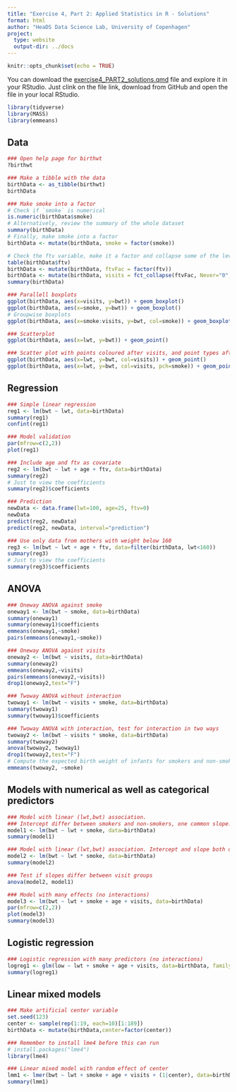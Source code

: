 ```yaml
---
title: "Exercise 4, Part 2: Applied Statistics in R - Solutions"
format: html
author: "HeaDS Data Science Lab, University of Copenhagen"
project:
  type: website
  output-dir: ../docs
---
```


```r
knitr::opts_chunk$set(echo = TRUE)
```

You can download the [exercise4_PART2_solutions.qmd](https://github.com/Center-for-Health-Data-Science/FromExceltoR/blob/2024_Oct/Teachers/Solutions/exercise4_PART2_solutions.qmd) file and explore it in your RStudio. Just clink on the file link, download from GitHub and open the file in your local RStudio.

```r
library(tidyverse)
library(MASS)
library(emmeans)
```

## Data

```r
### Open help page for birthwt
?birthwt

### Make a tibble with the data
birthData <- as_tibble(birthwt)
birthData

### Make smoke into a factor
# Check if `smoke` is numerical
is.numeric(birthData$smoke)
# Alternatively, review the summary of the whole dataset
summary(birthData)
# Finally, make smoke into a factor
birthData <- mutate(birthData, smoke = factor(smoke))

# Check the ftv variable, make it a factor and collapse some of the levels
table(birthData$ftv)
birthData <- mutate(birthData, ftvFac = factor(ftv))
birthData <- mutate(birthData, visits = fct_collapse(ftvFac, Never="0", Once="1", other_level="MoreThanOnce"))
summary(birthData)

### Parallell boxplots
ggplot(birthData, aes(x=visits, y=bwt)) + geom_boxplot() 
ggplot(birthData, aes(x=smoke, y=bwt)) + geom_boxplot() 
# Groupwise boxplots
ggplot(birthData, aes(x=smoke:visits, y=bwt, col=smoke)) + geom_boxplot() 

### Scatterplot
ggplot(birthData, aes(x=lwt, y=bwt)) + geom_point() 

### Scatter plot with points coloured after visits, and point types after smoke status
ggplot(birthData, aes(x=lwt, y=bwt, col=visits)) + geom_point() 
ggplot(birthData, aes(x=lwt, y=bwt, col=visits, pch=smoke)) + geom_point() 
```

## Regression

```r
### Simple linear regression
reg1 <- lm(bwt ~ lwt, data=birthData) 
summary(reg1)
confint(reg1)

### Model validation
par(mfrow=c(2,2))
plot(reg1)

### Include age and ftv as covariate
reg2 <- lm(bwt ~ lwt + age + ftv, data=birthData)
summary(reg2)
# Just to view the coefficients
summary(reg2)$coefficients

### Prediction
newData <- data.frame(lwt=100, age=25, ftv=0)
newData
predict(reg2, newData)
predict(reg2, newData, interval="prediction")

### Use only data from mothers with weight below 160
reg3 <- lm(bwt ~ lwt + age + ftv, data=filter(birthData, lwt<160))
summary(reg3)
# Just to view the coefficients
summary(reg3)$coefficients
```

## ANOVA

```r
### Oneway ANOVA against smoke
oneway1 <- lm(bwt ~ smoke, data=birthData)
summary(oneway1)
summary(oneway1)$coefficients
emmeans(oneway1,~smoke)
pairs(emmeans(oneway1,~smoke))

### Oneway ANOVA against visits
oneway2 <- lm(bwt ~ visits, data=birthData)
summary(oneway2)
emmeans(oneway2,~visits)
pairs(emmeans(oneway2,~visits))
drop1(oneway2,test="F")

### Twoway ANOVA without interaction
twoway1 <- lm(bwt ~ visits + smoke, data=birthData)
summary(twoway1)
summary(twoway1)$coefficients    

### Twoway ANOVA with interaction, test for interaction in two ways
twoway2 <- lm(bwt ~ visits * smoke, data=birthData)
summary(twoway2)
anova(twoway2, twoway1)
drop1(twoway2,test="F")
# Compute the expected birth weight of infants for smokers and non-smokers, respectively, on average over the three levels of `visits`
emmeans(twoway2, ~smoke)
```

## Models with numerical as well as categorical predictors

```r
### Model with linear (lwt,bwt) association. 
### Intercept differ between smokers and non-smokers, one common slope.
model1 <- lm(bwt ~ lwt + smoke, data=birthData)
summary(model1)

### Model with linear (lwt,bwt) association. Intercept and slope both differ between visit groups
model2 <- lm(bwt ~ lwt * smoke, data=birthData)
summary(model2)

### Test if slopes differ between visit groups
anova(model2, model1)

### Model with many effects (no interactions)
model3 <- lm(bwt ~ lwt + smoke + age + visits, data=birthData)
par(mfrow=c(2,2))
plot(model3)
summary(model3)
```

## Logistic regression

```r
### Logistic regression with many predictors (no interactions)
logreg1 <- glm(low ~ lwt + smoke + age + visits, data=birthData, family="binomial")
summary(logreg1)
```

## Linear mixed models

```r
### Make artificial center variable
set.seed(123)
center <- sample(rep(1:19, each=10)[1:189])
birthData <- mutate(birthData,center=factor(center))

### Remember to install lme4 before this can run
# install.packages("lme4")
library(lme4)

### Linear mixed model with random effect of center
lmm1 <- lmer(bwt ~ lwt + smoke + age + visits + (1|center), data=birthData)
summary(lmm1)
```
